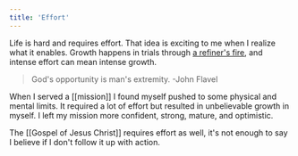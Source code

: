 ```yaml
---
title: 'Effort'
---
```


Life is hard and requires effort. That idea is exciting to me when I realize what it enables. Growth happens in trials through [a refiner's fire](https://www.churchofjesuschrist.org/study/scriptures/ot/mal/3.2?lang=eng), and intense effort can mean intense growth.

> God's opportunity is man's extremity. -John Flavel

When I served a [[mission]] I found myself pushed to some physical and mental limits. It required a lot of effort but resulted in unbelievable growth in myself. I left my mission more confident, strong, mature, and optimistic.

The [[Gospel of Jesus Christ]] requires effort as well, it's not enough to say I believe if I don't follow it up with action.

